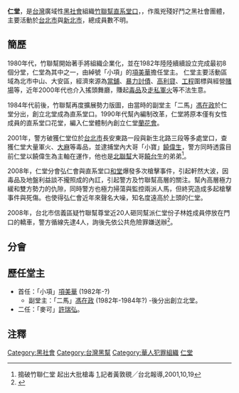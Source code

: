{{Infobox Criminal organization
| name                = 竹聯幫仁堂
| image             =  <!--(filename only)-->
| image_size        =  <!--(defaults to 220px)-->
| founded             = 1982年
| founding location   = 主要活動於{{ROC}}[[台北市|台北市]]與[[新北市|新北市]]
| founded by          = 項美華 (小項)
| named_after       = 竹聯幫以[[四维八德|八德]][[命名|命名]]八大分堂
| years active        = 1982年－目前
| territory           = 以{{中華民國}}[[台北市|台北市]]與[[新北市|新北市]]為基地
| ethnic makeup       = [[外省|外省]]及[[本省|本省]]
| leaders           =   
| membership est      = 不明
| criminal activities = [[工程|工程]][[圍標|圍標]]、[[走私|走私]][[軍火|軍火]]、[[都更|都更]][[工程|工程]]<br>[[高利貸|高利貸]]、[[販毒|販毒]]
| allies              = [[竹聯幫|竹聯幫]]總堂及其它分堂
| rivals              = 其他[[利益衝突|利益衝突]][[黑幫|黑幫]]
| notable_members   =  
}}

'''仁堂'''，是[[台灣|台灣]]廣域性[[黑社會|黑社會]]組織[[竹聯幫|竹聯幫]][[直系|直系]][[堂口|堂口]]，，作風兇殘好鬥之黑社會團體，主要活動於[[台北市|台北市]]與[[新北市|新北市]]，總成員數不明。

==簡歷==
1980年代，竹聯幫開始著手將組織企業化，並在1982年陸陸續續設立完成最初8個分堂，仁堂為其中之一，由綽號「小項」的[[項美華|項美華]]擔任堂主。
仁堂主要活動區域為北市中山、大安區，經濟來源為[[當舖|當舖]]、[[暴力|暴力]][[討債|討債]]、[[高利貸|高利貸]]、[[工程|工程]]圍標與經營[[賭場|賭場]]等，近年2000年代也介入搖頭舞廳，賺起[[毒品|毒品]]及[[走私|走私]][[軍火|軍火]]等不法生意。

1984年代前後，竹聯幫再度擴展勢力版圖，由當時的副堂主「二馬」[[馮在政|馮在政]]於仁堂分出，創立北堂成為直系堂口。1990年代幫內編制改革，仁堂將原本僅有女性成員的直系堂口花堂，編入仁堂體制內創立仁堂[[蘭花會|蘭花會]]。

2001年，警方破獲仁堂位於[[台北市|台北市]]長安東路一段與新生北路三段等多處堂口，查獲仁堂大量軍火、[[大麻|大麻]]等毒品，並逮捕堂內大哥「小寶」[[饒偉生|饒偉生]]，警方同時透露目前仁堂以饒偉生為主軸在運作，他也是[[北聯幫|北聯幫]]大哥[[饒台生|饒台生]]的弟弟<ref>搗破竹聯仁堂 起出大批槍毒 [http://www.libertytimes.com.tw/2001/new/oct/19/today-c4.htm],記者黃敦硯╱台北報導,2001,10,19</ref>。

2008年，仁堂分會弘仁會與直系堂口[[竹聯幫和堂|和堂]]爆發多次槍擊事件，引起軒然大波，因毒品及地盤利益談不攏照成的內訌，引起警方及竹聯幫高層的關注。幫內高層極力緩和雙方勢力的仇隙，同時警方也極力掃蕩與監控兩派人馬，但終究造成多起槍擊事件與死傷。也使得弘仁會近年來聲名大噪，知名度遠高於上頭的仁堂。

2008年，台北市信義區疑竹聯幫尊堂近20人砸同幫派仁堂份子林姓成員停放在門口的轎車，警方循線先逮4人，詢後先依公共危險罪嫌送辦<ref>{{cite news |author1=姚岳宏 |title=台北街頭幫派尋仇？！竹聯幫仁堂會長遭砸車、放信號彈 |url=https://news.ltn.com.tw/news/Taipei/breakingnews/2492365 |work=自由時報 |date=2018-07-18}}</ref>。

==分會==
{{familytree/start}}
{{familytree| | | | | | | | 仁 | 仁='''竹聯幫仁堂'''}}
{{familytree| | |F|~|~|V|~|~|%|~|~|V|~|~|7| |}}
{{familytree| |育|明|弘|旭|文|| 明='''明仁會''' | 育='''育仁會''' | 弘='''[[竹聯幫弘仁會|弘仁會]]''' | 旭='''旭仁會'''| 文='''文仁會''' }}
{{familytree/end}}

==歷任堂主==
*首任：「小項」[[項美華|項美華]] (1982年-?)
**副堂主：「二馬」[[馮在政|馮在政]] (1982年-1984年?) -後分出創立北堂。
*二任：「麥可」[[許瑞弘|許瑞弘]]。

==注釋==
{{reflist|2}}

[[Category:黑社會|Category:黑社會]]

[[Category:台灣黑幫|Category:台灣黑幫]]
[[Category:華人犯罪組織|Category:華人犯罪組織]]
[[Category:竹聯幫|仁堂]]